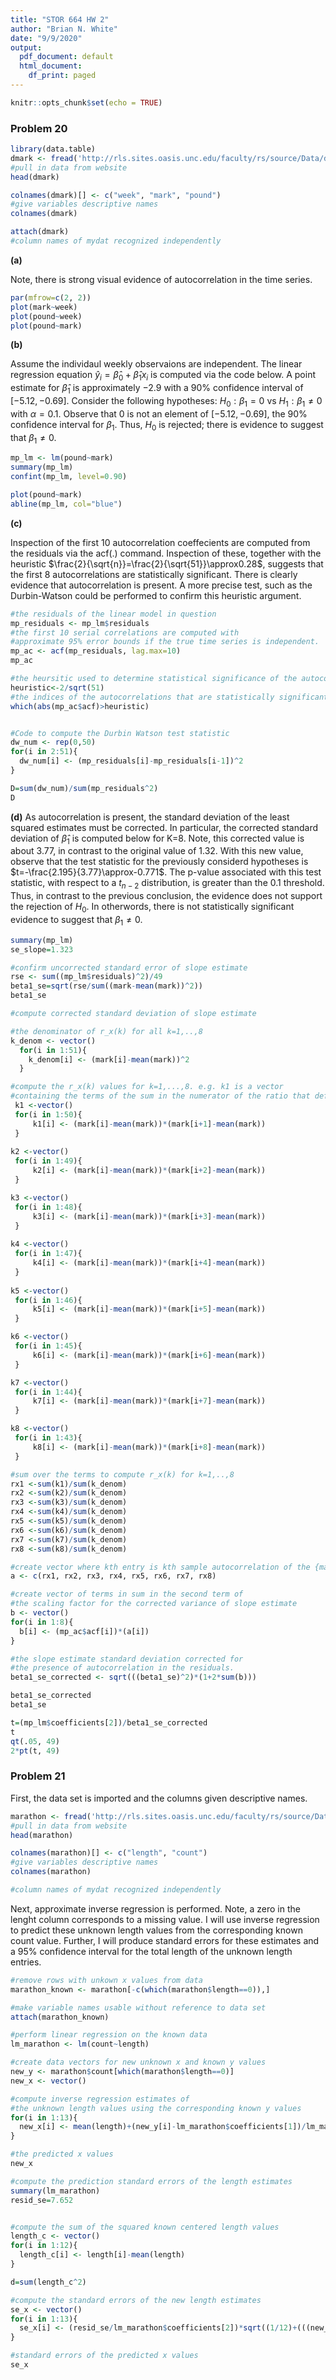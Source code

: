 ```yaml
---
title: "STOR 664 HW 2"
author: "Brian N. White"
date: "9/9/2020"
output:
  pdf_document: default
  html_document:
    df_print: paged
---
```


```r
knitr::opts_chunk$set(echo = TRUE)
```

### Problem 20

```r
library(data.table)
dmark <- fread('http://rls.sites.oasis.unc.edu/faculty/rs/source/Data/dmark.dat')
#pull in data from website
head(dmark)

colnames(dmark)[] <- c("week", "mark", "pound")
#give variables descriptive names
colnames(dmark)

attach(dmark)
#column names of mydat recognized independently
```

$\textbf{(a)}$

Note, there is strong visual evidence of autocorrelation in the time series.
```r
par(mfrow=c(2, 2))
plot(mark~week)
plot(pound~week)
plot(pound~mark)
```
$\textbf{(b)}$

Assume the individaul weekly observaions are independent. The linear regression equation $\hat y_{i}=\hat\beta_{0}+\hat\beta_{1}x_{i}$ is computed via the code below. A point estimate for $\hat\beta_{1}$ is approximately $-2.9$ with a 90% confidence interval of $[-5.12, -0.69]$. Consider the following hypotheses: $H_{0}: \beta_{1}=0$ vs $H_{1}: \beta_{1}\neq{0}$ with $\alpha=0.1$. Observe that $0$ is not an element of $[-5.12, -0.69]$, the 90% confidence interval for $\beta_{1}$. Thus, $H_{0}$ is rejected; there is evidence to suggest that $\beta_{1}\neq{0}$.
```r
mp_lm <- lm(pound~mark)
summary(mp_lm)
confint(mp_lm, level=0.90)

plot(pound~mark)
abline(mp_lm, col="blue")
```
$\textbf{(c)}$

Inspection of the first 10 autocorrelation coeffecients are computed from the residuals via the acf(.) command. Inspection of these, together with the heuristic $\frac{2}{\sqrt{n}}=\frac{2}{\sqrt{51}}\approx0.28$, suggests that the first 8 autocorrelations are statistically significant. There is clearly evidence that autocorrelation is present. A more precise test, such as the Durbin-Watson could be performed to confirm this heuristic argument.
```r
#the residuals of the linear model in question
mp_residuals <- mp_lm$residuals 
#the first 10 serial correlations are computed with
#approximate 95% error bounds if the true time series is independent.
mp_ac <- acf(mp_residuals, lag.max=10) 
mp_ac

#the heursitic used to determine statistical significance of the autocorrelations
heuristic<-2/sqrt(51) 
#the indices of the autocorrelations that are statistically significant.
which(abs(mp_ac$acf)>heuristic)


#Code to compute the Durbin Watson test statistic
dw_num <- rep(0,50)
for(i in 2:51){
  dw_num[i] <- (mp_residuals[i]-mp_residuals[i-1])^2
}

D=sum(dw_num)/sum(mp_residuals^2)
D
```
$\textbf{(d)}$
As autocorrelation is present, the standard deviation of the least squared estimates must be corrected. In particular, the corrected standard deviation of $\hat\beta_{1}$ is computed below for K=8. Note, this corrected value is about 3.77, in contrast to the original value of 1.32. With this new value, observe that the test statistic for the previously considerd hypotheses is $t=-\frac{2.195}{3.77}\approx-0.771$. The p-value associated with this test statistic, with respect to a $t_{n-2}$ distribution, is greater than the 0.1 threshold. Thus, in contrast to the previous conclusion, the evidence does not support the rejection of $H_{0}$. In otherwords, there is not statistically significant evidence to suggest that $\beta_{1}\neq{0}$.
```r
summary(mp_lm)
se_slope=1.323

#confirm uncorrected standard error of slope estimate
rse <- sum((mp_lm$residuals)^2)/49
beta1_se=sqrt(rse/sum((mark-mean(mark))^2))
beta1_se

#compute corrected standard deviation of slope estimate

#the denominator of r_x(k) for all k=1,..,8
k_denom <- vector()
  for(i in 1:51){
    k_denom[i] <- (mark[i]-mean(mark))^2
  }

#compute the r_x(k) values for k=1,...,8. e.g. k1 is a vector
#containing the terms of the sum in the numerator of the ratio that defines r_x(k)
 k1 <-vector()
 for(i in 1:50){
     k1[i] <- (mark[i]-mean(mark))*(mark[i+1]-mean(mark))
 }
 
k2 <-vector()
 for(i in 1:49){
     k2[i] <- (mark[i]-mean(mark))*(mark[i+2]-mean(mark))
 }

k3 <-vector()
 for(i in 1:48){
     k3[i] <- (mark[i]-mean(mark))*(mark[i+3]-mean(mark))
 }
 
k4 <-vector()
 for(i in 1:47){
     k4[i] <- (mark[i]-mean(mark))*(mark[i+4]-mean(mark))
 }
 
k5 <-vector()
 for(i in 1:46){
     k5[i] <- (mark[i]-mean(mark))*(mark[i+5]-mean(mark))
 }

k6 <-vector()
 for(i in 1:45){
     k6[i] <- (mark[i]-mean(mark))*(mark[i+6]-mean(mark))
 }

k7 <-vector()
 for(i in 1:44){
     k7[i] <- (mark[i]-mean(mark))*(mark[i+7]-mean(mark))
 }

k8 <-vector()
 for(i in 1:43){
     k8[i] <- (mark[i]-mean(mark))*(mark[i+8]-mean(mark))
 }

#sum over the terms to compute r_x(k) for k=1,..,8
rx1 <-sum(k1)/sum(k_denom)
rx2 <-sum(k2)/sum(k_denom)
rx3 <-sum(k3)/sum(k_denom)
rx4 <-sum(k4)/sum(k_denom)
rx5 <-sum(k5)/sum(k_denom)
rx6 <-sum(k6)/sum(k_denom)
rx7 <-sum(k7)/sum(k_denom)
rx8 <-sum(k8)/sum(k_denom)

#create vector where kth entry is kth sample autocorrelation of the {mark_i} process.
a <- c(rx1, rx2, rx3, rx4, rx5, rx6, rx7, rx8)

#create vector of terms in sum in the second term of 
#the scaling factor for the corrected variance of slope estimate
b <- vector()
for(i in 1:8){
  b[i] <- (mp_ac$acf[i])*(a[i])
}

#the slope estimate standard deviation corrected for 
#the presence of autocorrelation in the residuals.
beta1_se_corrected <- sqrt(((beta1_se)^2)*(1+2*sum(b)))

beta1_se_corrected
beta1_se

t=(mp_lm$coefficients[2])/beta1_se_corrected
t
qt(.05, 49)
2*pt(t, 49)
```

### Problem 21

First, the data set is imported and the columns given descriptive names.
```r
marathon <- fread('http://rls.sites.oasis.unc.edu/faculty/rs/source/Data/marathon.dat')
#pull in data from website
head(marathon)

colnames(marathon)[] <- c("length", "count")
#give variables descriptive names
colnames(marathon)

#column names of mydat recognized independently
```

Next, approximate inverse regression is performed. Note, a zero in the lenght column corresponds to a missing value. I will use inverse regression to predict these unknown length values from the corresponding known count value. Further, I will produce standard errors for these estimates and a 95% confidence interval for the total length of the unknown length entries.
```r
#remove rows with unkown x values from data
marathon_known <- marathon[-c(which(marathon$length==0)),] 

#make variable names usable without reference to data set
attach(marathon_known)

#perform linear regression on the known data
lm_marathon <- lm(count~length)

#create data vectors for new unknown x and known y values
new_y <- marathon$count[which(marathon$length==0)]
new_x <- vector()

#compute inverse regression estimates of 
#the unknown length values using the corresponding known y values
for(i in 1:13){
  new_x[i] <- mean(length)+(new_y[i]-lm_marathon$coefficients[1])/lm_marathon$coefficients[2]
}

#the predicted x values
new_x 
```

```r
#compute the prediction standard errors of the length estimates
summary(lm_marathon)
resid_se=7.652


#compute the sum of the squared known centered length values
length_c <- vector()
for(i in 1:12){
  length_c[i] <- length[i]-mean(length)
}

d=sum(length_c^2)

#compute the standard errors of the new length estimates
se_x <- vector()
for(i in 1:13){
  se_x[i] <- (resid_se/lm_marathon$coefficients[2])*sqrt((1/12)+(((new_x[i]-mean(length))^2)/d)+1)
}

#standard errors of the predicted x values
se_x
```


